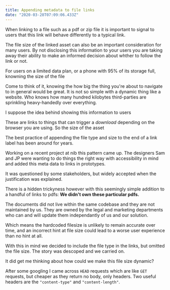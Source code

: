```yaml
---
title: Appending metadata to file links
date: "2020-03-28T07:09:06.433Z"
---
```

When linking to a file such as a pdf or zip file it is important to signal to users that this link will behave differently to a typical link. 

The file size of the linked asset can also be an important consideration for many users. By not disclosing this information to your users you are taking away their ability to make an informed decision about whther to follow the link or not.

For users on a limited data plan, or a phone with 95% of its storage full, knowning the size of the file

Come to think of it, knowing the how big the thing you're about to navigate to in general would be great. It is not so simple with a dynamic thing like a website. Who knows how many hundred kilobytes third-parties are sprinkling heavy-handedly over everything.

I suppose the idea behind showing this information to users

These are links to things that can trigger a _download_ depending on the browser you are using. So the size of the asset 


The best practice of appending the file type and size to the end of a link label has been around for years.

Working on a recent project at nib this pattern came up. The designers Sam and JP were wanting to do things the right way with accessibility in mind and added this meta data to links in prototypes.

It was questioned by some stakeholders, but widely accepted when the justification was explained. 

There is a hidden trickyness however with this seemingly simple addition to a handful of links to pdfs: **We didn't own these particular pdfs.**

The documents did not live within the same codebase and they are not maintained by us. They are owned by the legal and marketing departments who can and will update them independantly of us and our solution.

Which means the hardcoded filesize is unlikely to remain accurate over time, and an incorrect hint at file size could lead to a worse user experience than no hint at all.

With this in mind we decided to include the file type in the links, but omitted the file size. The story was descoped and we carried on.

It did get me thinking about how could we make this file size dynamic?

After some googling I came across `HEAD` requests which are like `GET` requests, but cheaper as they return no body, only headers. Two useful headers are the `"content-type"` and `"content-length"`.
